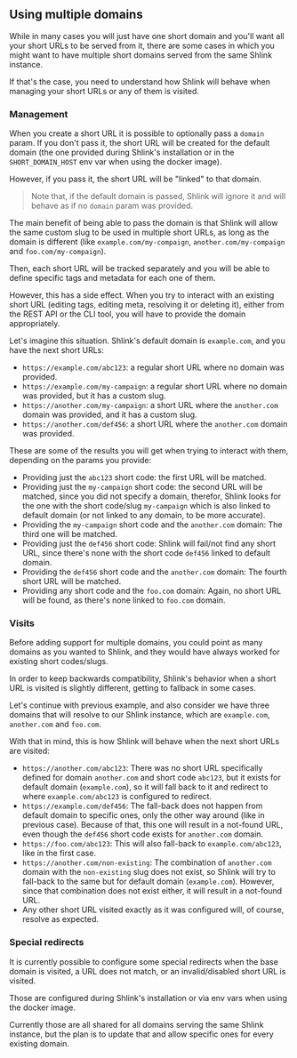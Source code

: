 ## Using multiple domains

While in many cases you will just have one short domain and you'll want all your short URLs to be served from it, there are some cases in which you might want to have multiple short domains served from the same Shlink instance.

If that's the case, you need to understand how Shlink will behave when managing your short URLs or any of them is visited.

### Management

When you create a short URL it is possible to optionally pass a `domain` param. If you don't pass it, the short URL will be created for the default domain (the one provided during Shlink's installation or in the `SHORT_DOMAIN_HOST` env var when using the docker image).

However, if you pass it, the short URL will be "linked" to that domain.

> Note that, if the default domain is passed, Shlink will ignore it and will behave as if no `domain` param was provided.

The main benefit of being able to pass the domain is that Shlink will allow the same custom slug to be used in multiple short URLs, as long as the domain is different (like `example.com/my-compaign`, `another.com/my-compaign` and `foo.com/my-compaign`).

Then, each short URL will be tracked separately and you will be able to define specific tags and metadata for each one of them.

However, this has a side effect. When you try to interact with an existing short URL (editing tags, editing meta, resolving it or deleting it), either from the REST API or the CLI tool, you will have to provide the domain appropriately.

Let's imagine this situation. Shlink's default domain is `example.com`, and you have the next short URLs:

* `https://example.com/abc123`: a regular short URL where no domain was provided.
* `https://example.com/my-campaign`: a regular short URL where no domain was provided, but it has a custom slug.
* `https://another.com/my-campaign`: a short URL where the `another.com` domain was provided, and it has a custom slug.
* `https://another.com/def456`: a short URL where the `another.com` domain was provided.

These are some of the results you will get when trying to interact with them, depending on the params you provide:

* Providing just the `abc123` short code: the first URL will be matched.
* Providing just the `my-campaign` short code: the second URL will be matched, since you did not specify a domain, therefor, Shlink looks for the one with the short code/slug `my-campaign` which is also linked to default domain (or not linked to any domain, to be more accurate).
* Providing the `my-campaign` short code and the `another.com` domain: The third one will be matched.
* Providing just the `def456` short code: Shlink will fail/not find any short URL, since there's none with the short code `def456` linked to default domain.
* Providing the `def456` short code and the `another.com` domain: The fourth short URL will be matched.
* Providing any short code and the `foo.com` domain: Again, no short URL will be found, as there's none linked to `foo.com` domain.

### Visits

Before adding support for multiple domains, you could point as many domains as you wanted to Shlink, and they would have always worked for existing short codes/slugs.

In order to keep backwards compatibility, Shlink's behavior when a short URL is visited is slightly different, getting to fallback in some cases.

Let's continue with previous example, and also consider we have three domains that will resolve to our Shlink instance, which are `example.com`, `another.com` and `foo.com`.

With that in mind, this is how Shlink will behave when the next short URLs are visited:

* `https://another.com/abc123`: There was no short URL specifically defined for domain `another.com` and short code `abc123`, but it exists for default domain (`example.com`), so it will fall back to it and redirect to where `example.com/abc123` is configured to redirect.
* `https://example.com/def456`: The fall-back does not happen from default domain to specific ones, only the other way around (like in previous case). Because of that, this one will result in a not-found URL, even though the `def456` short code exists for `another.com` domain.
* `https://foo.com/abc123`: This will also fall-back to `example.com/abc123`, like in the first case.
* `https://another.com/non-existing`: The combination of `another.com` domain with the `non-existing` slug does not exist, so Shlink will try to fall-back to the same but for default domain (`example.com`). However, since that combination does not exist either, it will result in a not-found URL.
* Any other short URL visited exactly as it was configured will, of course, resolve as expected.

### Special redirects

It is currently possible to configure some special redirects when the base domain is visited, a URL does not match, or an invalid/disabled short URL is visited.

Those are configured during Shlink's installation or via env vars when using the docker image.

Currently those are all shared for all domains serving the same Shlink instance, but the plan is to update that and allow specific ones for every existing domain.
